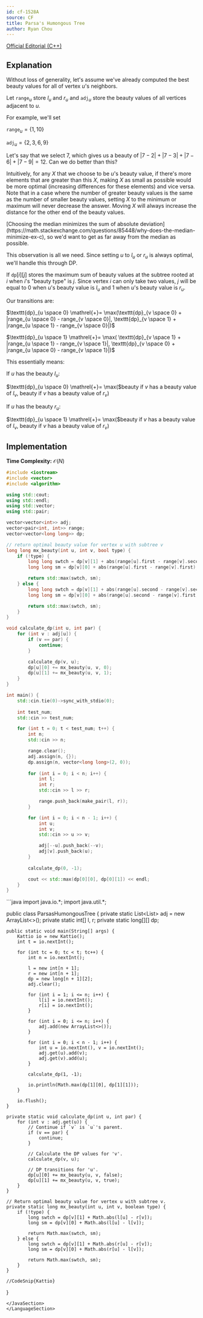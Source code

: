 ```yaml
---
id: cf-1528A
source: CF
title: Parsa's Humongous Tree
author: Ryan Chou
---
```


[Official Editorial (C++)](https://codeforces.com/blog/entry/91058)

## Explanation

Without loss of generality, let's assume we've already computed the best beauty values for all of vertex $u$'s neighbors.

Let $\texttt{range}_u$ store $l_u$ and $r_u$ and $\texttt{adj}_u$ store the beauty values of all vertices adjacent to $u$.

For example, we'll set

$\texttt{range}_u = \{1, 10\}$

$\texttt{adj}_u = \{2, 3, 6, 9\}$

Let's say that we select $7$, which gives us a beauty of $|7-2| + |7-3| + |7-6| + |7-9| = 12$. Can we do better than this?

Intuitively, for any $X$ that we choose to be $u$'s beauty value, if there's more elements that are greater than this $X$, making $X$ as small as possible would be more optimal (increasing differences for these elements) and vice versa. Note that in a case where the number of greater beauty values is the same as the number of smaller beauty values, setting $X$ to the minimum or maximum will never decrease the answer. Moving $X$ will always increase the distance for the other end of the beauty values.

<Info title="Why does this work?">
[Choosing the median minimizes the sum of absolute deviation](https://math.stackexchange.com/questions/85448/why-does-the-median-minimize-ex-c), so we'd want to get as far away from the median as possible.
</Info>

This observation is all we need. Since setting $u$ to $l_u$ or $r_u$ is always optimal, we'll handle this through DP.

If $\texttt{dp}[i][j]$ stores the maximum sum of beauty values at the subtree rooted at $i$ when $i$'s "beauty type" is $j$. Since vertex $i$ can only take two values, $j$ will be equal to $0$ when $u$'s beauty value is $l_u$ and $1$ when $u$'s beauty value is $r_u$.

Our transitions are:

$\texttt{dp}_{u \space 0} \mathrel{+}= \max(\texttt{dp}_{v \space 0} + |range_{u \space 0} - range_{v \space 0}|, \texttt{dp}_{v \space 1} + |range_{u \space 1} - range_{v \space 0}|)$

$\texttt{dp}_{u \space 1} \mathrel{+}= \max( \texttt{dp}_{v \space 1} + |range_{u \space 1} - range_{v \space 1}|, \texttt{dp}_{v \space 0} + |range_{u \space 0} - range_{v \space 1}|)$

This essentially means:

If $u$ has the beauty $l_u$:

$\texttt{dp}_{u \space 0} \mathrel{+}= \max($beauty if $v$ has a beauty value of $l_v$, beauty if $v$ has a beauty value of $r_v$)

If $u$ has the beauty $r_u$:

$\texttt{dp}_{u \space 1} \mathrel{+}= \max($beauty if $v$ has a beauty value of $l_v$, beauty if $v$ has a beauty value of $r_v$)

## Implementation

**Time Complexity:** $\mathcal{O}(N)$

<LanguageSection>
<CPPSection>

```cpp
#include <iostream>
#include <vector>
#include <algorithm>

using std::cout;
using std::endl;
using std::vector;
using std::pair;

vector<vector<int>> adj;
vector<pair<int, int>> range;
vector<vector<long long>> dp;

// return optimal beauty value for vertex u with subtree v
long long mx_beauty(int u, int v, bool type) {
	if (!type) {
		long long swtch = dp[v][1] + abs(range[u].first - range[v].second);
		long long sm = dp[v][0] + abs(range[u].first - range[v].first);

		return std::max(swtch, sm);
	} else {
		long long swtch = dp[v][1] + abs(range[u].second - range[v].second);
		long long sm = dp[v][0] + abs(range[u].second - range[v].first);

		return std::max(swtch, sm);
	}
}

void calculate_dp(int u, int par) {
	for (int v : adj[u]) {
		if (v == par) {
			continue;
		}

		calculate_dp(v, u);
		dp[u][0] += mx_beauty(u, v, 0);
		dp[u][1] += mx_beauty(u, v, 1);
	}
}

int main() {
	std::cin.tie(0)->sync_with_stdio(0);
	
	int test_num;
	std::cin >> test_num;

	for (int t = 0; t < test_num; t++) {
		int n;
		std::cin >> n;

		range.clear();
		adj.assign(n, {});
		dp.assign(n, vector<long long>(2, 0));
		
		for (int i = 0; i < n; i++) {
			int l;
			int r;
			std::cin >> l >> r;

			range.push_back(make_pair(l, r));
		}

		for (int i = 0; i < n - 1; i++) {
			int u;
			int v;
			std::cin >> u >> v;

			adj[--u].push_back(--v);
			adj[v].push_back(u);
		}
		
		calculate_dp(0, -1);

		cout << std::max(dp[0][0], dp[0][1]) << endl;
	}
}
```
</CPPSection>

<JavaSection>
```java
import java.io.*;
import java.util.*;

public class ParsasHumongousTree {
	private static List<List<Integer>> adj = new ArrayList<>();
	private static int[] l, r;
	private static long[][] dp;

	public static void main(String[] args) {
	    Kattio io = new Kattio();
		int t = io.nextInt();

		for (int tc = 0; tc < t; tc++) {
			int n = io.nextInt();

			l = new int[n + 1];
			r = new int[n + 1];
			dp = new long[n + 1][2];
			adj.clear();

			for (int i = 1; i <= n; i++) {
				l[i] = io.nextInt();
				r[i] = io.nextInt();
			}

			for (int i = 0; i <= n; i++) {
				adj.add(new ArrayList<>());
			}

			for (int i = 0; i < n - 1; i++) {
				int u = io.nextInt(), v = io.nextInt();
				adj.get(u).add(v);
				adj.get(v).add(u);
			}

			calculate_dp(1, -1);

			io.println(Math.max(dp[1][0], dp[1][1]));
		}

		io.flush();
	}

	private static void calculate_dp(int u, int par) {
		for (int v : adj.get(u)) {
			// Continue if `v` is `u`'s parent.
			if (v == par) {
				continue;
			}

			// Calculate the DP values for 'v'.
			calculate_dp(v, u);

			// DP transitions for 'u'.
			dp[u][0] += mx_beauty(u, v, false);
			dp[u][1] += mx_beauty(u, v, true);
		}
	}

	// Return optimal beauty value for vertex u with subtree v.
	private static long mx_beauty(int u, int v, boolean type) {
		if (!type) {
			long swtch = dp[v][1] + Math.abs(l[u] - r[v]);
			long sm = dp[v][0] + Math.abs(l[u] - l[v]);

			return Math.max(swtch, sm);
		} else {
			long swtch = dp[v][1] + Math.abs(r[u] - r[v]);
			long sm = dp[v][0] + Math.abs(r[u] - l[v]);

			return Math.max(swtch, sm);
		}
	}

	//CodeSnip{Kattio}
}
```
</JavaSection>
</LanguageSection>

